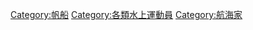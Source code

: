 {{Catnav|頁面分類|人物|各職業人物|运动员}}
[[Category:帆船|Category:帆船]]
[[Category:各類水上運動員|Category:各類水上運動員]]
[[Category:航海家|Category:航海家]]